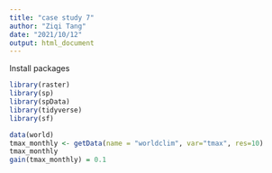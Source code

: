 ```yaml
---
title: "case study 7"
author: "Ziqi Tang"
date: "2021/10/12"
output: html_document
---
```

Install packages

```r
library(raster)
library(sp)
library(spData)
library(tidyverse)
library(sf)
```

```r
data(world)
tmax_monthly <- getData(name = "worldclim", var="tmax", res=10)
tmax_monthly
gain(tmax_monthly) = 0.1
```
```
```








